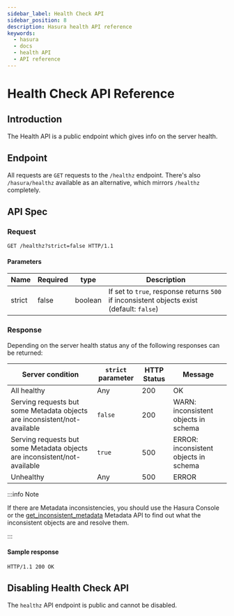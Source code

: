 ```yaml
---
sidebar_label: Health Check API
sidebar_position: 8
description: Hasura health API reference
keywords:
  - hasura
  - docs
  - health API
  - API reference
---
```


# Health Check API Reference

## Introduction

The Health API is a public endpoint which gives info on the server
health.

## Endpoint

All requests are `GET` requests to the `/healthz` endpoint. There's also
`/hasura/healthz` available as an alternative, which mirrors `/healthz`
completely.

## API Spec

### Request

```http
GET /healthz?strict=false HTTP/1.1
```

#### Parameters

| Name   | Required | type    | Description                                                                               |
|--------|----------|---------|-------------------------------------------------------------------------------------------|
| strict | false    | boolean | If set to `true`, response returns `500` if inconsistent objects exist (default: `false`) |


### Response

Depending on the server health status any of the following responses can
be returned:

| Server condition                                                          | `strict` parameter | HTTP Status | Message                               |
|---------------------------------------------------------------------------|--------------------|-------------|---------------------------------------|
| All healthy                                                               | Any                | 200         | OK                                    |
| Serving requests but some Metadata objects are inconsistent/not-available | `false`            | 200         | WARN: inconsistent objects in schema  |
| Serving requests but some Metadata objects are inconsistent/not-available | `true`             | 500         | ERROR: inconsistent objects in schema |
| Unhealthy                                                                 | Any                | 500         | ERROR                                 |

:::info Note

If there are Metadata inconsistencies, you should use the Hasura Console
or the [get_inconsistent_metadata](/api-reference/metadata-api/manage-metadata.mdx#metadata-get-inconsistent-metadata) Metadata API to find out
what the inconsistent objects are and resolve them.

:::

#### Sample response

```http
HTTP/1.1 200 OK
```

## Disabling Health Check API

The `healthz` API endpoint is public and cannot be disabled.
